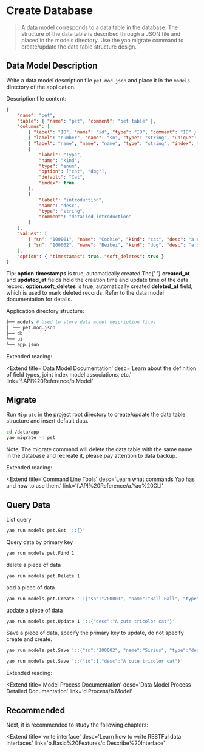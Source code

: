 # Create Database

<blockquote>
	A data model corresponds to a data table in the database. The structure of the data table is
	described through a JSON file and placed in the models directory. Use the yao migrate command
	to create/update the data table structure design.
</blockquote>

## Data Model Description

Write a data model description file `pet.mod.json` and place it in the `models` directory of the application.

Description file content:

```json
{
	"name": "pet",
	"table": { "name": "pet", "comment": "pet table" },
	"columns": [
		{ "label": "ID", "name": "id", "type": "ID", "comment": "ID" },
		{ "label": "number", "name": "sn", "type": "string", "unique": true },
		{ "label": "name", "name": "name", "type": "string", "index": true },
		{
			"label": "Type",
			"name": "kind",
			"type": "enum",
			"option": ["cat", "dog"],
			"default": "Cat",
			"index": true
		},
		{
			"label": "introduction",
			"name": "desc",
			"type": "string",
			"comment": "detailed introduction"
		}
	],
	"values": [
		{ "sn": "100001", "name": "Cookie", "kind": "cat", "desc": "a cat" },
		{ "sn": "100002", "name": "Beibei", "kind": "dog", "desc": "a dog" }
	],
	"option": { "timestamps": true, "soft_deletes": true }
}
```

<Notice type='success'>
	Tip: <strong>option.timestamps</strong> is true, automatically created The{' '}
	<strong>created_at</strong> and <strong>updated_at</strong> fields hold the creation time and
	update time of the data record.
	<strong>option.soft_deletes</strong> is true, automatically created
	<strong>deleted_at</strong> field, which is used to mark deleted records. Refer to the data
	model documentation for details.
</Notice>

Application directory structure:

```bash
├── models # Used to store data model description files
│ └── pet.mod.json
├── db
└── ui
└── app.json
```

Extended reading:

<Extend
	title='Data Model Documentation'
	desc='Learn about the definition of field types, joint index model associations, etc.'
	link='f.API%20Reference/b.Model'
></Extend>

## Migrate 

Run `Migrate` in the project root directory to create/update the data table structure and insert default data.

```bash
cd /data/app
yao migrate -n pet
```

<Notice type='warning'>
	Note: The migrate command will delete the data table with the same name in the database and
	recreate it, please pay attention to data backup.
</Notice>

Extended reading:

<Extend
	title='Command Line Tools'
	desc='Learn what commands Yao has and how to use them.'
	link='f.API%20Reference/a.Yao%20CLI'
></Extend>

## Query Data 

List query

```bash
yao run models.pet.Get '::{}'
```

Query data by primary key

```bash
yao run models.pet.Find 1
```

delete a piece of data

```bash
yao run models.pet.Delete 1
```

add a piece of data

```bash
yao run models.pet.Create '::{"sn":"200001", "name":"Ball Ball", "type":"Dog", "desc":"New member"}'
```

update a piece of data

```bash
yao run models.pet.Update 1 '::{"desc":"A cute tricolor cat"}'
```

Save a piece of data, specify the primary key to update, do not specify create and create.

```bash
yao run models.pet.Save '::{"sn":"200002", "name":"Sirius", "type":"dog", "desc":"New member"}'
```

```bash
yao run models.pet.Save '::{"id":1,"desc":"A cute tricolor cat"}'
```

Extended reading:

<Extend
	title='Model Process Documentation'
	desc='Data Model Process Detailed Documentation'
	link='d.Process/b.Model'
></Extend>

## Recommended

Next, it is recommended to study the following chapters:

<Extend
	title='write interface'
	desc='Learn how to write RESTFul data interfaces'
	link='b.Basic%20Features/c.Describe%20Interface'
></Extend>

<Div style={{ display: 'flex', justifyContent: 'space-between' }}>
	<Link
		type='prev'
		title='Installation and debugging'
		link='a.Introduction/b.Install'
	></Link>
	<Link
		type='next'
		title='Write an interface'
		link='b.Basic%20Features/b.Write%20Api'
	></Link>
</Div>

